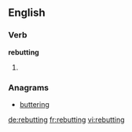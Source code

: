 ==English==

===Verb===
'''rebutting'''

# {{present participle of|[[rebut]]}}

===Anagrams===
* [[buttering#English|buttering]]

[[de:rebutting]]
[[fr:rebutting]]
[[vi:rebutting]]